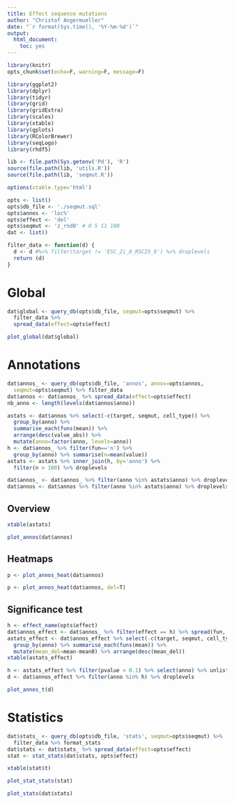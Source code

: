 ```yaml
---
title: Effect sequence mutations
author: "Christof Angermueller"
date: "`r format(Sys.time(), '%Y-%m-%d')`"
output:
  html_document:
    toc: yes
---
```


```r
library(knitr)
opts_chunk$set(echo=F, warning=F, message=F)
```

```r
library(ggplot2)
library(dplyr)
library(tidyr)
library(grid)
library(gridExtra)
library(scales)
library(xtable)
library(gplots)
library(RColorBrewer)
library(seqLogo)
library(rhdf5)

lib <- file.path(Sys.getenv('Pd'), 'R')
source(file.path(lib, 'utils.R'))
source(file.path(lib, 'seqmut.R'))
```

```r
options(xtable.type='html')
```

```r
opts <- list()
opts$db_file <- './seqmut.sql'
opts$annos <- 'loc%'
opts$effect <- 'del'
opts$seqmut <- 'z_rnd0' # 0 5 11 100
dat <- list()

filter_data <- function(d) {
  d <- d #%>% filter(target != 'ESC_2i_8_RSC25_6') %>% droplevels
  return (d)
}
```

# Global

```r
dat$global <- query_db(opts$db_file, seqmut=opts$seqmut) %>%
  filter_data %>%
  spread_data(effect=opts$effect)
```

```r
plot_global(dat$global)
```

# Annotations

```r
dat$annos_ <- query_db(opts$db_file, 'annos', annos=opts$annos,
  seqmut=opts$seqmut) %>% filter_data
dat$annos <- dat$annos_ %>% spread_data(effect=opts$effect)
nb_anno <- length(levels(dat$annos$anno))
```

```r
astats <- dat$annos %>% select(-c(target, seqmut, cell_type)) %>%
  group_by(anno) %>%
  summarise_each(funs(mean)) %>%
  arrange(desc(value_abs)) %>%
  mutate(anno=factor(anno, levels=anno))
h <- dat$annos_ %>% filter(fun=='n') %>%
  group_by(anno) %>% summarise(n=mean(value))
astats <- astats %>% inner_join(h, by='anno') %>%
  filter(n > 100) %>% droplevels

dat$annos_ <- dat$annos_ %>% filter(anno %in% astats$anno) %>% droplevels
dat$annos <- dat$annos %>% filter(anno %in% astats$anno) %>% droplevels
```

## Overview


```r
xtable(astats)
```

```r
plot_annos(dat$annos)
```

## Heatmaps

```r
p <- plot_annos_heat(dat$annos)
```

```r
p <- plot_annos_heat(dat$annos, del=T)
```

## Significance test

```r
h <- effect_name(opts$effect)
dat$annos_effect <- dat$annos_ %>% filter(effect == h) %>% spread(fun, value) %>% select(-effect)
astats_effect <- dat$annos_effect %>% select(-c(target, seqmut, cell_type)) %>%
  group_by(anno) %>% summarise_each(funs(mean)) %>%
  mutate(mean_del=mean-mean0) %>% arrange(desc(mean_del))
xtable(astats_effect)
```

```r
h <- astats_effect %>% filter(pvalue < 0.1) %>% select(anno) %>% unlist
d <- dat$annos_effect %>% filter(anno %in% h) %>% droplevels
```

```r
plot_annos_t(d)
```

# Statistics

```r
dat$stats_ <- query_db(opts$db_file, 'stats', seqmut=opts$seqmut) %>%
  filter_data %>% format_stats
dat$stats <- dat$stats_ %>% spread_data(effect=opts$effect)
stat <- stat_stats(dat$stats, opts$effect)
```

```r
xtable(stat$t)
```

```r
plot_stat_stats(stat)
```

```r
plot_stats(dat$stats)
```
